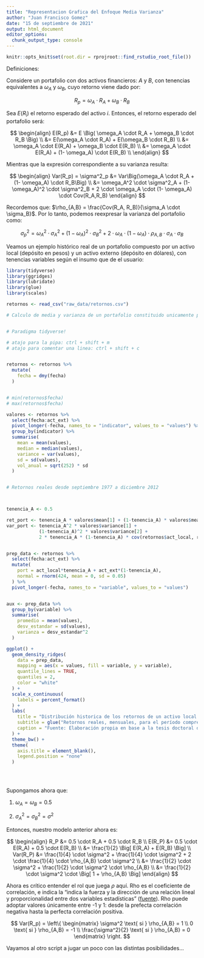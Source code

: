 ```yaml
---
title: "Representacion Grafica del Enfoque Media Varianza"
author: "Juan Francisco Gomez"
date: "15 de septiembre de 2021"
output: html_document
editor_options: 
  chunk_output_type: console
---
```



```r
knitr::opts_knit$set(root.dir = rprojroot::find_rstudio_root_file())
```


Definiciones:

Considere un portafolio con dos activos financieros: $A$ y $B$, con tenencias equivalentes a $\omega_A$ y $\omega_B$, cuyo retorno viene dado por:


$$
R_p = \omega_A \cdot R_A + \omega_B \cdot R_B
$$

Sea $E(R_i)$ el retorno esperado del activo $i$. Entonces, el retorno esperado del portafolio será:

$$
\begin{align}
E(R_p) &= E \Big( \omega_A \cdot R_A + \omega_B \cdot R_B \Big) \\
&= E(\omega_A \cdot R_A) + E(\omega_B \cdot R_B) \\
 &= \omega_A \cdot E(R_A) + \omega_B \cdot E(R_B) \\
       &= \omega_A \cdot E(R_A) + (1- \omega_A) \cdot E(R_B) \\
\end{align}
$$

Mientras que la expresión correspondiente a su varianza resulta:

$$
\begin{align}
Var(R_p) = \sigma^2_p &= Var\Big(\omega_A \cdot R_A + (1- \omega_A) \cdot R_B\Big) \\ 
&= \omega_A^2 \cdot \sigma^2_A + (1- \omega_A)^2 \cdot \sigma^2_B + 2 \cdot \omega_A \cdot (1- \omega_A) \cdot Cov(R_A,R_B)
\end{align}
$$

Recordemos que: $\rho_{A,B} = \frac{Cov(R_A, R_B)}{\sigma_A \cdot \sigma_B}$. Por lo tanto, podemos reexpresar la varianza del portafolio como:

$$
\sigma^2_p = \omega_A^2 \cdot \sigma^2_A + (1- \omega_A)^2 \cdot \sigma^2_B + 2 \cdot \omega_A \cdot (1- \omega_A) \cdot \rho_{A,B} \cdot \sigma_A \cdot \sigma_B 
$$

Veamos un ejemplo histórico real de un portafolio compuesto por un activo local (depósito en pesos) y un activo externo (depósito en dólares), con tenencias variables según el insumo que de el usuario:

```r


library(tidyverse)
library(ggridges)
library(lubridate)
library(glue)
library(scales)

retornos <- read_csv("raw_data/retornos.csv")

# Calculo de media y varianza de un portafolio constituido unicamente por activo local y activo externo, en partes iguales (0.5 cada uno):


# Paradigma tidyverse!

# atajo para la pipa: ctrl + shift + m
# atajo para comentar una linea: ctrl + shift + c


retornos <- retornos %>% 
  mutate(
    fecha = dmy(fecha)
  )


# min(retornos$fecha)
# max(retornos$fecha)

valores <- retornos %>%
  select(fecha:act_ext) %>% 
  pivot_longer(-fecha, names_to = "indicator", values_to = "values") %>%
  group_by(indicator) %>% 
  summarise(
    mean = mean(values),
    median = median(values),
    variance = var(values),
    sd = sd(values),
    vol_anual = sqrt(252) * sd
  )


# Retornos reales desde septiembre 1977 a diciembre 2012



tenencia_A <- 0.5

ret_port <- tenencia_A * valores$mean[1] + (1-tenencia_A) * valores$mean[2]
var_port <- tenencia_A^2 * valores$variance[1] + 
            (1-tenencia_A)^2 * valores$variance[2] +
            2 * tenencia_A * (1-tenencia_A) * cov(retornos$act_local, retornos$act_ext)


prep_data <- retornos %>% 
  select(fecha:act_ext) %>% 
  mutate(
    port = act_local*tenencia_A + act_ext*(1-tenencia_A),
    normal = rnorm(424, mean = 0, sd = 0.05)
  ) %>% 
  pivot_longer(-fecha, names_to = "variable", values_to = "values")


aux <- prep_data %>% 
  group_by(variable) %>% 
  summarise(
    promedio = mean(values),
    desv_estandar = sd(values),
    varianza = desv_estandar^2
  )

ggplot() +
  geom_density_ridges(
    data = prep_data,
    mapping = aes(x = values, fill = variable, y = variable),
    quantile_lines = TRUE,
    quantiles = 2,
    color = "white"
  ) +
  scale_x_continuous(
    labels = percent_format()
  ) +
  labs(
    title = "Distribución historica de los retornos de un activo local y externo",
    subtitle = glue("Retornos reales, mensuales, para el período comprendido entre {min(dmy(retornos$fecha))} y {max(dmy(retornos$fecha))}"),
    caption = "Fuente: Elaboración propia en base a la tesis doctoral de EAC"
  ) +
  theme_bw() +
  theme(
    axis.title = element_blank(),
    legend.position = "none"
  )

  
 
```

Supongamos ahora que:

1.  $\omega_A = \omega_B = 0.5$

2.  $\sigma_A^2 = \sigma_B^2 = \sigma^2$

Entonces, nuestro modelo anterior ahora es:

$$
\begin{align}
R_P &= 0.5 \cdot R_A + 0.5 \cdot R_B \\
E(R_P) &= 0.5 \cdot E(R_A) + 0.5 \cdot E(R_B) \\
        &= \frac{1}{2} \Big[ E(R_A) + E(R_B) \Big] \\
Var(R_P) &= \frac{1}{4} \cdot \sigma^2 + \frac{1}{4} \cdot \sigma^2 + 2 \cdot \frac{1}{4} \cdot \rho_{A,B} \cdot \sigma^2 \\
          &= \frac{1}{2} \cdot \sigma^2 + \frac{1}{2} \cdot \sigma^2 \cdot \rho_{A,B} \\
&=  \frac{1}{2} \cdot \sigma^2  \cdot \Big[ 1 + \rho_{A,B} \Big]
\end{align}
$$

Ahora es crítico entender el rol que juega $\rho$ aquí. Rho es el coeficiente de correlación, e indica la "indica la fuerza y la dirección de una relación lineal y proporcionalidad entre dos variables estadísticas" ([fuente](https://es.wikipedia.org/wiki/Correlaci%C3%B3n)). Rho puede adoptar valores únicamente entre -1 y 1: desde la prefecta correlación negativa hasta la perfecta correlación positiva.

$$
Var(R_p) = \left\{
\begin{matrix}
\sigma^2 \text{ si } \rho_{A,B} = 1 \\
0 \text{ si } \rho_{A,B} = -1 \\ 
\frac{\sigma^2}{2} \text{ si } \rho_{A,B} = 0
\end{matrix}
\right.
$$

Vayamos al otro script a jugar un poco con las distintas posibilidades...
